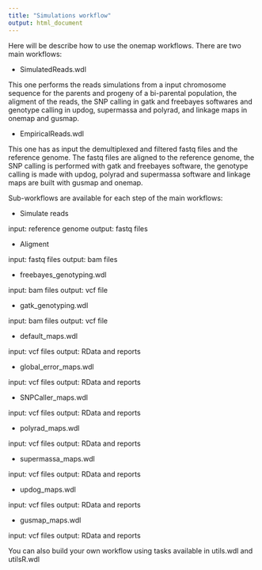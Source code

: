 ```yaml
---
title: "Simulations workflow"
output: html_document
---
```



Here will be describe how to use the onemap workflows. There are two main workflows:

* SimulatedReads.wdl

This one performs the reads simulations from a input chromosome sequence for the parents and progeny of a bi-parental population, the aligment of the reads, the SNP calling in gatk and freebayes softwares and genotype calling in updog, supermassa and polyrad, and linkage maps in onemap and gusmap.

* EmpiricalReads.wdl

This one has as input the demultiplexed and filtered fastq files and the reference genome. The fastq files are aligned to the reference genome, the SNP calling is performed with gatk and freebayes software, the genotype calling is made with updog, polyrad and supermassa software and linkage maps are built with gusmap and onemap.

Sub-workflows are available for each step of the main workflows:

* Simulate reads

input: reference genome
output: fastq files

* Aligment

input: fastq files
output: bam files

* freebayes_genotyping.wdl

input: bam files
output: vcf file

* gatk_genotyping.wdl

input: bam files
output: vcf file

* default_maps.wdl

input: vcf files
output: RData and reports

* global_error_maps.wdl

input: vcf files
output: RData and reports

* SNPCaller_maps.wdl

input: vcf files
output: RData and reports

* polyrad_maps.wdl

input: vcf files
output: RData and reports

* supermassa_maps.wdl

input: vcf files
output: RData and reports

* updog_maps.wdl

input: vcf files
output: RData and reports

* gusmap_maps.wdl

input: vcf files
output: RData and reports


You can also build your own workflow using tasks available in utils.wdl and utilsR.wdl
